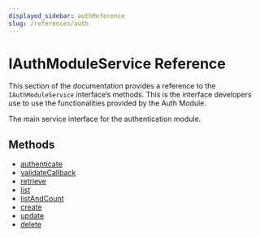 ```yaml
---
displayed_sidebar: authReference
slug: /references/auth
---
```



# IAuthModuleService Reference

This section of the documentation provides a reference to the `IAuthModuleService` interface’s methods. This is the interface developers use to use the functionalities provided by the Auth Module.

The main service interface for the authentication module.

## Methods

- [authenticate](../IAuthModuleService/methods/auth.IAuthModuleService.authenticate.mdx)
- [validateCallback](../IAuthModuleService/methods/auth.IAuthModuleService.validateCallback.mdx)
- [retrieve](../IAuthModuleService/methods/auth.IAuthModuleService.retrieve.mdx)
- [list](../IAuthModuleService/methods/auth.IAuthModuleService.list.mdx)
- [listAndCount](../IAuthModuleService/methods/auth.IAuthModuleService.listAndCount.mdx)
- [create](../IAuthModuleService/methods/auth.IAuthModuleService.create.mdx)
- [update](../IAuthModuleService/methods/auth.IAuthModuleService.update.mdx)
- [delete](../IAuthModuleService/methods/auth.IAuthModuleService.delete.mdx)
